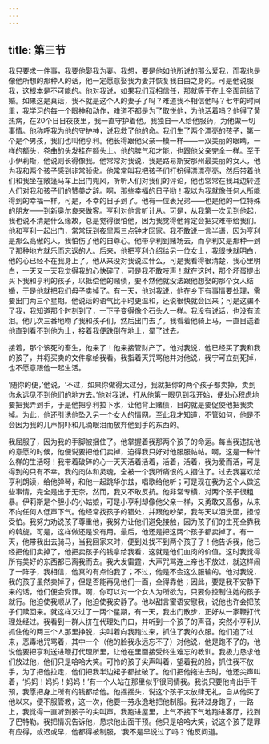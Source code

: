 ```yaml
---
---
---
```

title: 第三节
---




我只要求一件事，我要他娶我为妻。我想，要是他如他所说的那么爱我，而我也是像他所想的那种人的话，他一定愿意娶我为妻并恢复我自由之身的。可是他说服我，这根本是不可能的。他对我说，如果我们互相信任，那就等于在上帝面前结了婚。如果这是真话，我不就是这个人的妻子了吗？难道我不相信他吗？七年的时间里，我学习的每一个眼神和动作，难道不都是为了取悦他，为他活着吗？他得了黄热病，在20个日日夜夜里，我一直守护着他。我独自一人给他服药，为他做一切事情。他称呼我为他的守护神，说我救了他的命。我们生了两个漂亮的孩子，第一个是个男孩，我们也叫他亨利。他长得跟他父亲一模一样——一双美丽的眼睛，一样的额头，卷曲的头发挂在额头上。他的脾气和才能，也跟他父亲完全一样。至于小伊莉斯，他说则长得像我。他常常对我说，我是路易斯安那州最美丽的女人，他为我和两个孩子感到非常骄傲。他常常叫我把孩子们打扮得漂漂亮亮，然后带着他们和我坐在敞篷马车上出门兜风，听听人们对我们的评论，他也常常在我耳边转述人们对我和孩子们的赞美之辞。啊，那些幸福的日子哟！我以为我就像任何人所能得到的幸福一样。可是，不幸的日子到了。他有一位表兄弟——也是他的一位特殊的朋友——到新奥尔良来做客。亨利对他言听计从。可是，从我第一次见到他起，我也说不清是什么缘故，总是觉得很怕他，因为我觉得他肯定会把灾难带给我们。他和亨利一起出门，常常玩到夜里两三点钟才回家。我不敢说一言半语，因为亨利是那么高傲的人，我怕伤了他的自尊心。他带亨利到赌场去，而亨利又是那种一到了那种地方就乐而忘返的人。后来，他把亨利介绍给另一位女士，我很快就明白，他的心已经不在我身上了。他从来没对我说过什么，可是我看得很清楚，我心里明白，一天又一天我觉得我的心快碎了，可是我不敢吱声！就在这时，那个坏蛋提出买下我和亨利的孩子，以抵偿他的赌债，要不然他就没法跟他想娶的那个女人结婚，于是他就把我们母子卖掉了。有一天，他对我说，他在乡下有事情要处理，需要出门两三个星期。他说话的语气比平时更温和，还说很快就会回来；可是这骗不了我，我知道那个时刻到了，一下子变得像个石头人一样。我没有说话，也没有流泪。他几次三番地吻了我和孩子们，然后出门去了。我看着他骑上马，一直目送着他直到看不到他为止，接着我便跌倒在地上，晕了过去。

接着，那个该死的畜生，他来了！他来接管财产了。他对我说，他已经买了我和我的孩子，并将买卖的文件拿给我看。我指着天咒骂他并对他说，我宁可立刻死掉，也不愿意跟他一起生活。

‘随你的便，’他说，‘不过，如果你做得太过分，我就把你的两个孩子都卖掉，卖到你永远见不到他们的地方去。’他对我说，打从他第一眼见到我开始，便处心积虑地要把我弄到手，于是他把亨利拉下水，让他背上赌债，目的就是要促使他把我卖掉。为此，他还引诱他坠入另一个女人的情网。至此我才知道，不管如何，他是不会因为我的几声恫吓和几滴眼泪而放弃他到手的东西的。

我屈服了，因为我的手脚被捆住了。他掌握着我那两个孩子的命运。每当我违抗他的意愿的时候，他便说要把他们卖掉，迫得我只好对他服服帖帖。啊，这是一种什么样的生活呀！我带着破碎的心一天天活着活着，活着，活着，我为爱而活，可是得到的只有不幸。我的肉体和灵魂，全被一个我所痛恨的人捆住了。过去我喜欢给亨利朗读，给他弹琴，和他一起跳华尔兹，唱歌给他听；可是现在我为这个人做这些事情，完全是出于无奈，然而，我又不敢反抗。他非常专横，对两个孩子很粗暴。伊莉斯是个胆小的小姑娘，可是小亨利却像他父亲一样，又勇敢又高傲，从来不向任何人低声下气。他经常找孩子的错处，并跟他吵架，我每天以泪洗面，担惊受怕。我努力劝说孩子尊重他，我努力让他们避免接触，因为孩子们的生死全靠我的斡旋。可是，这样做还是没有用。最后，他还是把这两个孩子都卖掉了。有一天，他带我出去骑马，当我回家来时，便到处找不到两个孩子了！他告诉我，他已经把他们卖掉了，他把卖孩子的钱拿给我看，这就是他们血肉的价值。这时我觉得所有美好的东西都已离我而去。我大发雷霆，大声咒骂连上帝也不放过，就这样闹了一阵子，我相信，他真的有点怕我了；不过，他是不会这么服输的。他对我说，我的孩子虽然卖掉了，但是否能再见他们一面，全得靠他；因此，要是我不安静下来的话，他们便会受罪。啊，你可以对一个女人为所欲为，只要你控制住她的孩子就行。他迫使我顺从了，他迫使我安静了。他以甜言蜜语安慰我，说他也许会把孩子们赎回来。就这样又过了一两个星期，有一天，我出门散步，正好从一家鞭打代理处经过。我看到一群人挤在代理处门口，并听到一个孩子的声音，突然小亨利从抓住他的两三个人那里挣脱，尖叫着向我跑过来，抓住了我的衣服。他们追了过来，恶毒地咒骂着，其中一个（他的脸我永远忘不了）对他说，他是跑不了的，他说他要把亨利送进鞭打代理所里，让他在里面接受终生难忘的教训。我极力恳求他们放过他，他们只是哈哈大笑。可怜的孩子尖声叫着，望着我的脸，抓住我不放手，为了把他拉走，他们把我半边裙子都扯破了。他们把他拖进去时，他还尖声叫着，‘妈妈！妈妈！妈妈！’有一个人站在那里似乎很同情我。我说只要他肯出手干预，我愿把身上所有的钱都给他。他摇摇头，说这个孩子太放肆无礼，自从他买了他以来，便不服管教，这一次，他要一劳永逸地把他制服。我转过身跑了，一路上，我觉得一直听到孩子的尖叫声。我跑进屋里，上气不接下气地跑进客厅，找到了巴特勒。我把情况告诉他，恳求他出面干预。他只是哈哈大笑，说这个孩子是罪有应得，或迟或早，他都得被制服，‘我不是早说过了吗？’他反问道。
